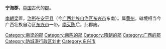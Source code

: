 {{expand|time=2010-01-08T06:40:32+00:00}}
'''宁海郡'''，[[中国|中国]]古代的[[郡|郡]]。

[[南朝梁|南朝梁]]置，[[治所|治所]]在[[安平县_(南梁)|安平县]]（今[[广西壮族自治区|广西壮族自治区]][[东兴市|东兴市]]东南）。属[[黄州_(南梁)|黄州]]。辖境相当今广西壮族自治区[[东兴市|东兴市]]一带。[[隋灭陈|隋灭陈]]后，此郡废。

{{广西行政区划小作品}}
{{DEFAULTSORT:N}}
[[Category:南梁的郡|Category:南梁的郡]]
[[Category:南陈的郡|Category:南陈的郡]]
[[Category:隋朝的郡|Category:隋朝的郡]]
[[Category:广西的郡|Category:广西的郡]]
[[Category:防城港行政区划史|Category:防城港行政区划史]]
[[Category:东兴市|Category:东兴市]]